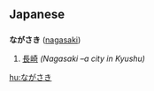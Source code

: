 == Japanese ==
=== {{Furigana}} ===
'''ながさき''' ([[nagasaki]])

# [[長崎]] ''(Nagasaki &ndash;a city in Kyushu)''

[[hu:ながさき]]